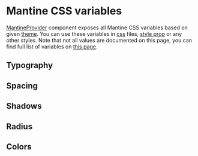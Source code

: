 

# Mantine CSS variables

[MantineProvider](/theming/mantine-provider) component exposes all Mantine CSS variables based on given [theme](/theming/theme-object).
You can use these variables in [css](/styles/css-modules) files, [style prop](/styles/style) or any other styles.
Note that not all values are documented on this page, you can find full list of variables on [this page](/styles/css-variables-list).

## Typography

## Spacing

## Shadows

## Radius

## Colors
